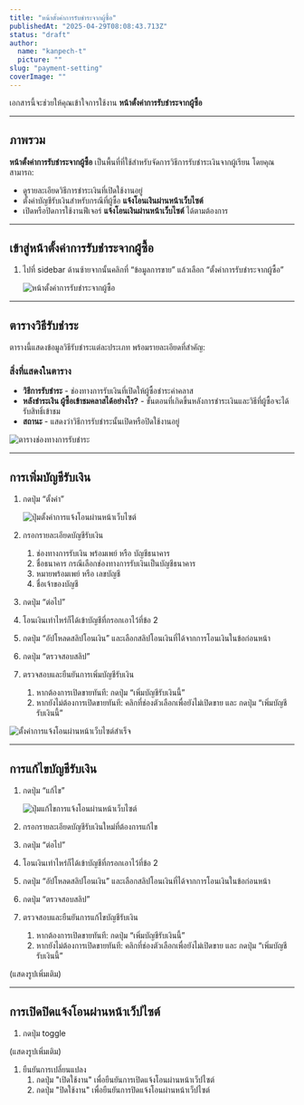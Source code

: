 ```yaml
---
title: "หน้าตั้งค่าการรับชำระจากผู้ซื้อ"
publishedAt: "2025-04-29T08:08:43.713Z"
status: "draft"
author:
  name: "kanpech-t"
  picture: ""
slug: "payment-setting"
coverImage: ""
---
```


เอกสารนี้จะช่วยให้คุณเข้าใจการใช้งาน **หน้าตั้งค่าการรับชำระจากผู้ซื้อ**

---

## ภาพรวม

**หน้าตั้งค่าการรับชำระจากผู้ซื้อ** เป็นพื้นที่ที่ใช้สำหรับจัดการวิธีการรับชำระเงินจากผู้เรียน โดยคุณสามารถ:

- ดูรายละเอียดวิธีการชำระเงินที่เปิดใช้งานอยู่
- ตั้งค่าบัญชีรับเงินสำหรับกรณีที่ผู้ซื้อ **แจ้งโอนเงินผ่านหน้าเว็บไซต์**
- เปิดหรือปิดการใช้งานฟีเจอร์ **แจ้งโอนเงินผ่านหน้าเว็บไซต์** ได้ตามต้องการ

---

## **เข้าสู่**หน้าตั้งค่าการรับชำระจากผู้ซื้อ

1. ไปที่ sidebar ด้านซ้ายจากนั้นคลิกที่ “ข้อมูลการขาย” แล้วเลือก “ตั้งค่าการรับชำระจากผู้ซื้อ”

   ![หน้าตั้งค่าการรับชำระจากผู้ซื้อ](https://document-assets.st-th-1.byteark.com/payment-setting%2Fpayment-setting-page.png)

---

## ตารางวิธีรับชำระ

ตารางนี้แสดงข้อมูลวิธีรับชำระแต่ละประเภท พร้อมรายละเอียดที่สำคัญ:

### สิ่งที่แสดงในตาราง

- **วิธีการรับชำระ** - ช่องทางการรับเงินที่เปิดให้ผู้ซื้อชำระค่าคลาส
- **หลังชำระเงิน ผู้ซื้อเข้าชมคลาสได้อย่างไร?** - ขั้นตอนที่เกิดขึ้นหลังการชำระเงินและวิธีที่ผู้ซื้อจะได้รับสิทธิ์เข้าชม
- **สถานะ** - แสดงว่าวิธีการรับชำระนั้นเปิดหรือปิดใช้งานอยู่

![ตารางช่องทางการรับชำระ](https://document-assets.st-th-1.byteark.com/payment-setting%2Fpayment-setting-table.png)

---

## การเพิ่มบัญชีรับเงิน

1. กดปุ่ม “ตั้งค่า”

   ![ปุ่มตั้งค่าการแจ้งโอนผ่านหน้าเว็บไซต์](https://document-assets.st-th-1.byteark.com/payment-setting%2Fslip-verification-setting-button.png)
2. กรอกรายละเอียดบัญชีรับเงิน
   1. ช่องทางการรับเงิน พร้อมเพย์ หรือ บัญชีธนาคาร
   2. ชื่อธนาคาร กรณีเลือกช่องทางการรับเงินเป็นบัญชีธนาคาร
   3. หมายพร้อมเพย์ หรือ เลขบัญชี
   4. ชื่อเจ้าของบัญชี
3. กดปุ่ม “ต่อไป”
4. โอนเงินเท่าไหร่ก็ได้เข้าบัญชีที่กรอกเอาไว้ที่ข้อ 2
5. กดปุ่ม “อัปโหลดสลิปโอนเงิน” และเลือกสลิปโอนเงินที่ได้จากการโอนเงินในข้อก่อนหน้า
6. กดปุ่ม “ตรวจสอบสลิป”
7. ตรวจสอบและยืนยันการเพิ่มบัญชีรับเงิน
   1. หากต้องการเปิดขายทันที: กดปุ่ม “เพิ่มบัญชีรับเงินนี้”
   2. หากยังไม่ต้องการเปิดขายทันที: คลิกที่ช่องตัวเลือกเพื่อยังไม่เปิดขาย และ กดปุ่ม “เพิ่มบัญชีรับเงินนี้”

![ตั้งค่าการแจ้งโอนผ่านหน้าเว็บไซต์สำเร็จ](https://document-assets.st-th-1.byteark.com/payment-setting%2Fslip-verification-completed.png)

---

## การแก้ไขบัญชีรับเงิน

1. กดปุ่ม “แก้ไข”

   ![ปุ่มแก้ไขการแจ้งโอนผ่านหน้าเว็บไซต์](https://document-assets.st-th-1.byteark.com/payment-setting%2Fslip-verification-edit-button.png)
2. กรอกรายละเอียดบัญชีรับเงินใหม่ที่ต้องการแก้ไข
3. กดปุ่ม “ต่อไป”
4. โอนเงินเท่าไหร่ก็ได้เข้าบัญชีที่กรอกเอาไว้ที่ข้อ 2
5. กดปุ่ม “อัปโหลดสลิปโอนเงิน” และเลือกสลิปโอนเงินที่ได้จากการโอนเงินในข้อก่อนหน้า
6. กดปุ่ม “ตรวจสอบสลิป”
7. ตรวจสอบและยืนยันการแก้ไขบัญชีรับเงิน
   1. หากต้องการเปิดขายทันที: กดปุ่ม “เพิ่มบัญชีรับเงินนี้”
   2. หากยังไม่ต้องการเปิดขายทันที: คลิกที่ช่องตัวเลือกเพื่อยังไม่เปิดขาย และ กดปุ่ม “เพิ่มบัญชีรับเงินนี้”

(แสดงรูปเพิ่มเติม)

---

## การเปิดปิดแจ้งโอนผ่านหน้าเว็ปไซต์

1. กดปุ่ม toggle

(แสดงรูปเพิ่มเติม)

1. ยืนยันการเปลี่ยนแปลง
   1. กดปุ่ม "เปิดใช้งาน" เพื่อยืนยันการเปิดแจ้งโอนผ่านหน้าเว็ปไซต์
   2. กดปุ่ม "ปิดใช้งาน" เพื่อยืนยันการปิดแจ้งโอนผ่านหน้าเว็ปไซต์